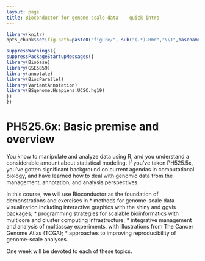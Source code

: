 ```yaml
---
layout: page
title: Bioconductor for genome-scale data -- quick intro
---
```


```r
library(knitr)
opts_chunk$set(fig.path=paste0("figure/", sub("(.*).Rmd","\\1",basename(knitr:::knit_concord$get('infile'))), "-"))
```

```r
suppressWarnings({
suppressPackageStartupMessages({
library(Biobase)
library(GSE5859)
library(annotate)
library(BiocParallel)
library(VariantAnnotation)
library(BSgenome.Hsapiens.UCSC.hg19)
})
})
```

# PH525.6x: Basic premise and overview

You know to manipulate and analyze data using R, and
you understand a considerable amount about statistical modeling.
If you've taken PH525.5x, you've gotten significant background
on current agendas in computational biology, and have learned
how to deal with genomic data from the management, annotation,
and analysis perspectives.

In this course, we will use Bioconductor as the foundation
of demonstrations and exercises in
* methods for genome-scale data visualization including interactive graphics with the shiny and ggvis packages;
* programming strategies for scalable bioinformatics with multicore and cluster computing infrastructure;
* integrative management and analysis of multiassay experiments, with illustrations from The Cancer Genome Atlas (TCGA);
* approaches to improving reproducibility of genome-scale analyses.

One week will be devoted to each of these topics.

